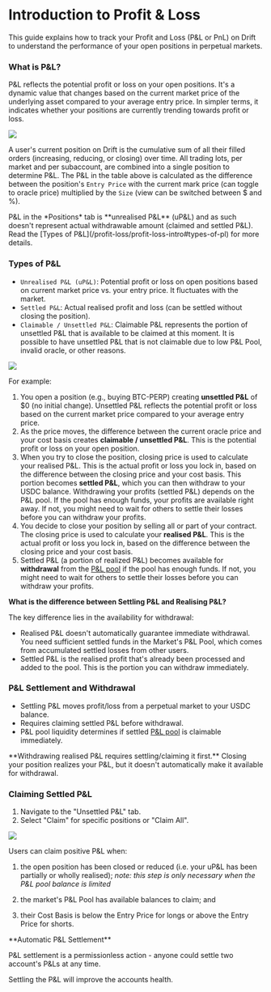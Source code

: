 
# Introduction to Profit & Loss

This guide explains how to track your Profit and Loss (P&L or PnL) on Drift to understand the performance of your open positions in perpetual markets.

### What is P&L?

P&L reflects the potential profit or loss on your open positions. It's a dynamic value that changes based on the current market price of the underlying asset compared to your average entry price. In simpler terms, it indicates whether your positions are currently trending towards profit or loss.

![](/assets/pnl-positions.png)

A user's current position on Drift is the cumulative sum of all their filled orders (increasing, reducing, or closing) over time. All trading lots, per market and per subaccount, are combined into a single position to determine P&L. The P&L in the table above is calculated as the difference between the position's `Entry Price` with the current mark price (can toggle to oracle price) multiplied by the `Size` (view can be switched between $ and %).

<Callout type="warning" emoji="⚠️">
  P&L in the *Positions* tab is **unrealised P&L** (uP&L) and as such doesn't
  represent actual withdrawable amount (claimed and settled P&L). Read the
  [Types of P&L](/profit-loss/profit-loss-intro#types-of-pl) for more details.
</Callout>

### Types of P&L

- `Unrealised P&L (uP&L)`: Potential profit or loss on open positions based on current market price vs. your entry price. It fluctuates with the market.
- `Settled P&L`: Actual realised profit and loss (can be settled without closing the position).
- `Claimable / Unsettled P&L`: Claimable P&L represents the portion of unsettled P&L that is available to be claimed at this moment. It is possible to have unsettled P&L that is not claimable due to low P&L Pool, invalid oracle, or other reasons.

![](/assets/pnl-unsettled.png)

<Callout type="info" emoji="⬇️">

For example:

1. You open a position (e.g., buying BTC-PERP) creating **unsettled P&L** of $0 (no initial change). Unsettled P&L reflects the potential profit or loss based on the current market price compared to your average entry price.
2. As the price moves, the difference between the current oracle price and your cost basis creates **claimable / unsettled P&L**. This is the potential profit or loss on your open position.
3. When you try to close the position, closing price is used to calculate your realised P&L. This is the actual profit or loss you lock in, based on the difference between the closing price and your cost basis.
This portion becomes **settled P&L**, which you can then withdraw to your USDC balance. Withdrawing your profits (settled P&L) depends on the P&L pool. If the pool has enough funds, your profits are available right away. If not, you might need to wait for others to settle their losses before you can withdraw your profits.
4. You decide to close your position by selling all or part of your contract. The closing price is used to calculate your **realised P&L**. This is the actual profit or loss you lock in, based on the difference between the closing price and your cost basis.
5. Settled P&L (a portion of realized P&L) becomes available for **withdrawal** from the [P&L pool](/profit-loss/profit-loss-pool) if the pool has enough funds. If not, you might need to wait for others to settle their losses before you can withdraw your profits.
</Callout>

**What is the difference between Settling P&L and Realising P&L?** 

The key difference lies in the availability for withdrawal:
- Realised P&L doesn't automatically guarantee immediate withdrawal. You need sufficient settled funds in the Market's P&L Pool, which comes from accumulated settled losses from other users.
- Settled P&L is the realised profit that's already been processed and added to the pool. This is the portion you can withdraw immediately.


### P&L Settlement and Withdrawal

- Settling P&L moves profit/loss from a perpetual market to your USDC balance.
- Requires claiming settled P&L before withdrawal.
- P&L pool liquidity determines if settled [P&L pool](/profit-loss/profit-loss-pool) is claimable immediately.

<Callout type="warning" emoji="⚠️">
**Withdrawing realised P&L requires settling/claiming it first.** Closing your position realizes your P&L, but it doesn't automatically make it available for withdrawal.
</Callout>

### Claiming Settled P&L

1. Navigate to the "Unsettled P&L" tab.
2. Select "Claim" for specific positions or "Claim All".

![](/assets/pnl-claim.png)

Users can claim positive P&L when:

1.  the open position has been closed or reduced (i.e. your uP&L has been partially or wholly realised); _note: this step is only necessary when the P&L pool balance is limited_

2.  the market's P&L Pool has available balances to claim; and

3.  their Cost Basis is below the Entry Price for longs or above the Entry Price for shorts.

<Callout type="warning" emoji="⚠️">
**Automatic P&L Settlement**

P&L settlement is a permissionless action - anyone could settle two account's P&Ls at any time. 
</Callout>

Settling the P&L will improve the accounts health. 
